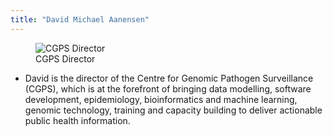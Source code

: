 ```yaml
---
title: "David Michael Aanensen"
---
```


::: {layout-ncol="2"}
![CGPS Director](/speakers/img/david_cgps.jpg)

-   David is the director of the Centre for Genomic Pathogen Surveillance (CGPS), which is at the forefront of bringing data modelling, software development, epidemiology, bioinformatics and machine learning, genomic technology, training and capacity building to deliver actionable public health information.
:::

